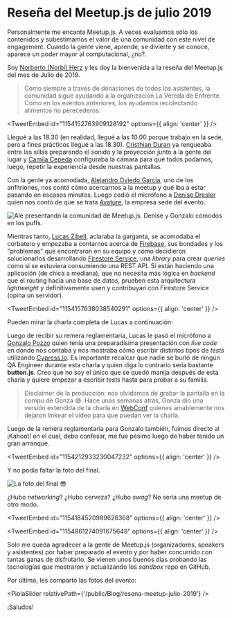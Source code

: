 

# Reseña del Meetup.js de julio 2019

Personalmente me encanta Meetup.js. A veces evaluamos sólo los contenidos y subestimamos el valor de una comunidad con este nivel de engagement. Cuando la gente viene, aprende, se divierte y se conoce, aparece un poder mayor al computacional, ¿no?.

Soy [Norberto (Norbi) Herz](http://twitter.com/nohorbee) y les doy la bienvenida a la reseña del Meetup.js del mes de Julio de 2019.

> Como siempre a través de donaciones de todos los asistentes, la comunidad sigue ayudando a la organización La Vereda de Enfrente. Como en los eventos anteriores, los ayudamos recolectando alimentos no perecederos.

<TweetEmbed id="1154152763909128192" options={{ align: 'center' }} />

Llegué a las 18.30 (en realidad, llegué a las 10.00 porque trabajo en la sede, pero a fines prácticos llegué a las 18.30). [Cristhian Duran](https://twitter.com/durancristhian) ya rengueaba entre las sillas preparando el sonido y la proyección junto a la gente del lugar y [Camila Cepeda](https://twitter.com/camilunghi) configuraba la cámara para que todos podamos, luego, repetir la experiencia desde nuestras pantallas.

Con la gente ya acomodada, [Alejandro Oviedo García](https://twitter.com/a0viedo), uno de los anfitriones, nos contó cómo acercarnos a la meetup y qué iba a estar pasando en escasos minutos. Luego cedió el micrófono a [Denise Dresler](https://twitter.com/denisedresler) quien nos contó de que se trata [Avature](https://www.avature.net/), la empresa sede del evento.

<Img
  src="/Blog/resena-meetup-julio-2019/meetupjs_jul19_14.jpg"
  alt="Ale presentando la comunidad de Meetup.js. Denise y Gonzalo cómodos en los puffs."
/>

Mientras tanto, [Lucas Zibell](https://github.com/LucasZibell), aclaraba la garganta, se acomodaba el corbatero y empezaba a contarnos acerca de [Firebase](https://firebase.google.com/), sus bondades y los "problemas" que encontraron en su equipo y cómo decidieron solucionarlos desarrollando [Firestore Service](https://github.com/Wolox/firestore-service), una _library_ para crear _queries_ como si se estuviera consumiendo una REST API. Si están haciendo una aplicación (de chica a mediana), que no necesita más lógica en _backend_ que el routing hacia una base de datos, prueben esta arquitectura _lightweight_ y definitivamente usen y contribuyan con Firestore Service (opina un servidor).

<TweetEmbed id="1154157638038540291" options={{ align: 'center' }} />

Pueden mirar la charla completa de Lucas a continuación:

<YouTube videoId="5Hh1mpGKjIo" containerClassName="video-wrapper" className="video-iframe" />

Luego de recibir su remera reglamentaria, Lucas le pasó el micrófono a [Gonzalo Pozzo](https://twitter.com/goncy) quien tenía una preparadísima presentación con _live code_ en donde nos contaba y nos mostraba cómo escribir distintos tipos de _tests_ utilizando [Cypress.io](https://www.cypress.io/). Es importante recalcar que nadie se burló de ningún QA Engineer durante esta charla y quien diga lo contrario sería bastante **button.js**. Creo que no soy el único que se quedó manija después de esta charla y quiere empezar a escribir _tests_ hasta para probar a su familia.

> Disclaimer de la producción: nos olvidamos de grabar la pantalla en la compu de Gonza 😅. Hace unas semanas atrás, Gonza dio una versión extendida de la charla en [WebConf](https://webconf.tech/) quienes amablemente nos dejaron linkear el video para que puedan ver la charla.

<YouTube videoId="zDbjKd8Ua_U" containerClassName="video-wrapper" className="video-iframe" />

Luego de la remera reglamentaria para Gonzalo también, fuimos directo al ¡Kahoot! en el cual, debo confesar, me fue pésimo luego de haber tenido un gran arranque.

<TweetEmbed id="1154212933230047232" options={{ align: 'center' }} />

Y no podía faltar la foto del final.

<Img src="/Blog/resena-meetup-julio-2019/meetupjs_jul19_9.jpg" alt="La foto del final 😎" />

¿Hubo _networking_? ¿Hubo cerveza? ¿Hubo _swag_? No sería una meetup de otro modo.

<TweetEmbed id="1154184520989626368" options={{ align: 'center' }} />

<TweetEmbed id="1154861274091675648" options={{ align: 'center' }} />

Solo me queda agradecer a la gente de Meetup.js (organizadores, speakers y asistentes) por haber preparado el evento y por haber concurrido con tantas ganas de disfrutarlo. Se vienen unos buenos días probando las tecnologías que mostraron y actualizando los _sandbox_ repo en GitHub.

Por último, les comparto las fotos del evento:

<PiolaSlider relativePath={'/public/Blog/resena-meetup-julio-2019'} />

¡Saludos!

<script async src="https://platform.twitter.com/widgets.js" charSet="utf-8" />
